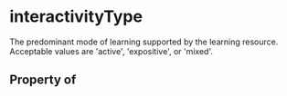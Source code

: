 # interactivityType

The predominant mode of learning supported by the learning resource. Acceptable values are 'active', 'expositive', or 'mixed'.

## Property of



